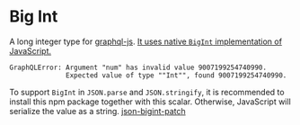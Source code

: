 # Big Int

A long integer type for [graphql-js](https://github.com/graphql/graphql-js).
[It uses native `BigInt` implementation of JavaScript.](https://developer.mozilla.org/en-US/docs/Web/JavaScript/Reference/Global_Objects/BigInt)

```
GraphQLError: Argument "num" has invalid value 9007199254740990.
              Expected value of type ""Int"", found 9007199254740990.
```

To support `BigInt` in `JSON.parse` and `JSON.stringify`, it is recommended to install this npm package together with this scalar. Otherwise, JavaScript will serialize the value as a string.
[json-bigint-patch](https://github.com/ardatan/json-bigint-patch)
